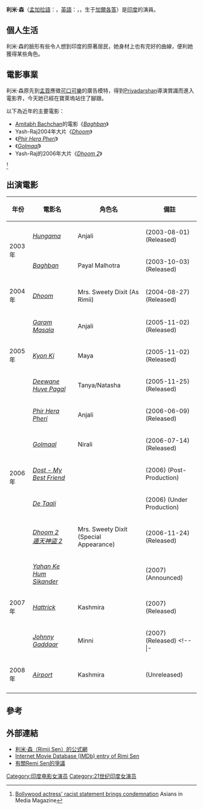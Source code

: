 {{Infobox_Celebrity
| name       =利米·森<br /> Rimi Sen
| image = Rimi Sen walks the ramp for Rocky S at the IBFW on day 2 in Goa (09) (cropped).jpg
| birth_date  = {{Birth date and age|1981|9|21|df=y}}
| birth_name  = Shoumitra Sen
| birth_place = {{IND}}[[加爾各答|加爾各答]]  <!-- [[India|India]] -->
| death_date  =   
| death_place =   
| occupation = [[演員|演員]]
| salary     = 
| networth   = 
| website    = 
| weight     = 

}}
'''利米·森'''（[[孟加拉語|孟加拉語]]：'''{{lang|ml|রিমি সেন}}'''，[[英語|英語]]：'''{{lang|en|Rimi Sen}}'''，{{bd|1981年|9月21日|catIdx=Sen, Rimi}}，生于[[加爾各答|加爾各答]]）是[[印度|印度]]的演員。
<!-- 
'''Rimi Sen''' ([[Bengali_language|Bengali]]: ) (b. on [[September_21|September 21]], [[1981|1981]] in [[Kolkata|Kolkata]], [[India|India]]) is an [[India|India]]n actress working in the [[Bollywood|Bollywood]] film industry. In an interview with journalist Vickey Lalwani, Sen revealed that she does not use her real name, Shoumitra Sen, "because it is so unusual."<ref name=NAME>[http://123india.santabanta.com/cinema.asp?pid=10689 Rani & Bips are far ahead of me: Rimi Sen] 123India.com</ref>
-->

== 個人生活 ==
利米·森的臉形有些令人想到印度的原著居民，她身材上也有完好的曲線，便利她獲得某些角色。

== 電影事業 ==
利米·森原先到[[孟買|孟買]]應徵[[可口可樂|可口可樂]]的廣告模特，得到[[Priyadarshan|Priyadarshan]]導演賞識而進入電影界，今天她已經在寶萊塢站住了腳跟。 

以下為近年的主要電影：
* [[Amitabh_Bachchan|Amitabh Bachchan]]的電影《''[[Baghban|Baghban]]''》
* Yash-Raj2004年大片《''[[Dhoom|Dhoom]]''》
* <!-- Her next releases--> 《''[[Phir_Hera_Pheri|Phir Hera Pheri]]''》
* 《''[[Golmaal_(film)|Golmaal]]''》 
* Yash-Raj的2006年大片《''[[Dhoom_2|Dhoom 2]]''》
<!--
have been successful at the box office. Her latest release ''[[Dhoom_2|Dhoom 2]]'', released on November 24, 2006, is another big hit, though she has very little presence in the film.

Rimi is now going by the screen name ''Rimii''. She explains the name change as a career move: there are many other Sens working in Bollywood right now, and a single name may help her stand out from the crowd and stay apart from others.She has indigeneous look of an Indian in her face which hasn't been yet properly tapped and the roles often are meant to show her curves and fairer body parts(in song ''Shikidum'' of Dhoom etc) than the artist in her. And she has also succumbed herself into such roles explicitly without any hesitations.
 
==Controversial Comments==
[[File:RimiSen2.jpg|right]]
Glamsham.com interviewed Sen in July 2006 about her work in the movie ''Golmaal''. In the interview Sen said, "I play a sweet and beautiful girl in the film. The best thing that I like about the film is that though it has four heroes, I am the only heroine. Rohit Shetty is amazing as a director. He can make even a black African look pretty." 

* [[Ligali|Ligali]], an African British group, condemned her statements and said it showed "how normalized anti-African ideology is within [[Bollywood|Bollywood]] and its audiences. It would be unlikely that her racist comments will hinder her career or that of the journalist and media organisation that published this anti-African statement." 

* Jaspreet Pandohar, Bollywood film critic for BBC Movies Online, said that Sen's comments were "shameful but not entirely surprising. It not only reflects her ignorance of other cultures and belief that black people can’t be naturally beautiful, but also illustrates India and Bollywood’s long-running obsession with fair skin. The sad thing is Rimi probably doesn’t even realise her comments can be construed as offensive and maybe sometimes even racist . It would be practically unheard of a British actor making these kinds of racist comments in the open and to the media. She's currently still in Indian Cinema."-->
<ref name=CONTROVERSIAL>[http://www.asiansinmedia.org/news/article.php/television/1404 Bollywood actress' racist statement brings condemnation] {{Wayback|url=http://www.asiansinmedia.org/news/article.php/television/1404 |date=20070128133219 }} Asians in Media Magazine</ref>

== 出演電影 ==

{| class="wikitable"
|- bgcolor="#d1e4fd"
! 年份	!! 電影名!! 角色名!! 備註
|-
|rowspan="2"| 2003年 || ''[[Hungama|Hungama]]'' || Anjali || (2003-08-01) (Released)
|-
| ''[[Baghban|Baghban]]'' || Payal Malhotra  || (2003-10-03) (Released) 
|-
|rowspan="1"| 2004年 || ''[[Dhoom|Dhoom]]'' || Mrs. Sweety Dixit (As Rimii) ||  (2004-08-27) (Released)
|-
|rowspan="3"| 2005年 || ''[[Garam_Masala|Garam Masala]]'' || Anjali || (2005-11-02) (Released)
|-
| ''[[Kyon_Ki|Kyon Ki]]'' || Maya || (2005-11-02) (Released)
|-
| ''[[Deewane_Huye_Pagal|Deewane Huye Pagal]]'' || Tanya/Natasha || (2005-11-25) (Released) 
|-
|rowspan="5"| 2006年 || ''[[Phir_Hera_Pheri|Phir Hera Pheri]]'' || Anjali || (2006-06-09) (Released)
|-
| ''[[Golmaal_(film)|Golmaal]]'' || Nirali || (2006-07-14) (Released)
|-
| ''[[Dost_-_My_Best_Friend|Dost - My Best Friend]]'' || || (2006) (Post-Production)
|-
| ''[[De_Taali|De Taali]]'' || || (2006) (Under Production)
|-
| ''[[Dhoom_2|Dhoom 2]]''<br />''[[遁天神盜_2|遁天神盜 2]]'' || Mrs. Sweety Dixit (Special Appearance) || (2006-11-24) (Released)
|-
|rowspan="3" | 2007年 || ''[[Yahan_Ke_Hum_Sikander|Yahan Ke Hum Sikander]]'' ||  || (2007) (Announced)
|-
| ''[[Hattrick_(film)|Hattrick]]'' || Kashmira || (2007) (Released)
|-
| ''[[Johnny_Gaddaar|Johnny Gaddaar]]'' ||Minni || (2007) (Released)
<!-- |-
| rowspan="1"| ''[[Airport_(2007_film)|Airport]] || Kashmira || (2008) -->
|-
|rowspan="1"| 2008年 || ''[[Airport_(2007_film)|Airport]]'' || Kashmira  ||   (Unreleased)
|-
|}

== 參考 ==
<div class=
"references-small">
<references/></div>

== 外部連結 ==
* [https://web.archive.org/web/20070402153423/http://www.rimii.net/ 利米·森（Rimii Sen）的公式網]
* [http://www.imdb.com/name/nm1267008/ Internet Movie Database (IMDb) entry of Rimi Sen] {{Wayback|url=http://www.imdb.com/name/nm1267008/ |date=20201008025942 }}
* [http://www.ligali.org/article.php?id=503 有關Remi Sen的爭議] {{Wayback|url=http://www.ligali.org/article.php?id=503 |date=20160201160333 }}

{{Authority control}}
{{Actor-stub}}

{{DEFAULTSORT: Sen, Rimi}}
[[Category:印度电影女演员|Category:印度电影女演员]]
[[Category:21世纪印度女演员|Category:21世纪印度女演员]]